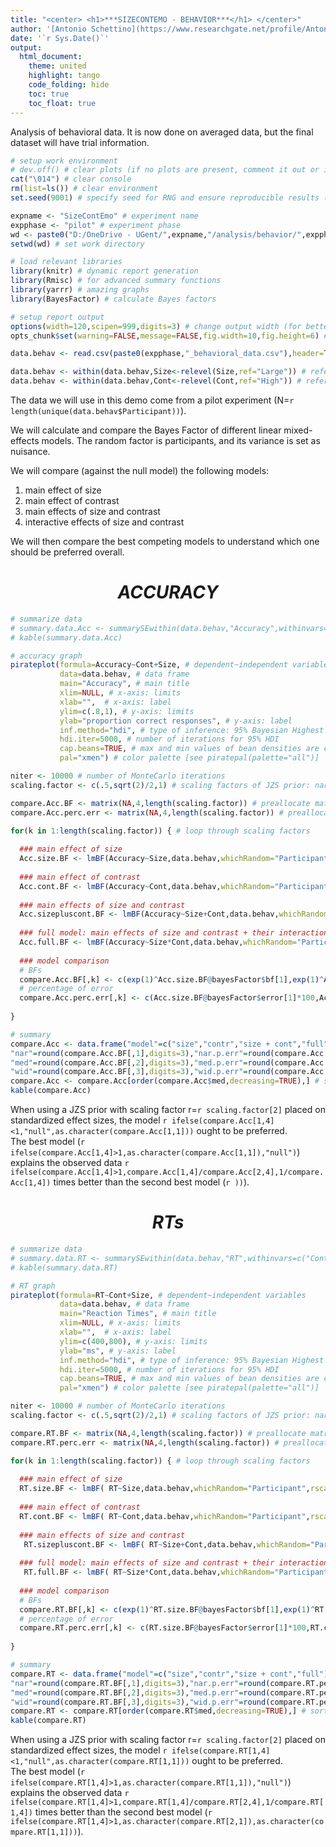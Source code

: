 ```yaml
---
title: "<center> <h1>***SIZECONTEMO - BEHAVIOR***</h1> </center>"
author: '[Antonio Schettino](https://www.researchgate.net/profile/Antonio_Schettino2 "Antonio Schettino")'
date: '`r Sys.Date()`'
output:
  html_document:
    theme: united
    highlight: tango
    code_folding: hide
    toc: true
    toc_float: true
---
```


Analysis of behavioral data. It is now done on averaged data, but the final dataset will have trial information.

```r
# setup work environment
# dev.off() # clear plots (if no plots are present, comment it out or it will throw an error)
cat("\014") # clear console
rm(list=ls()) # clear environment
set.seed(9001) # specify seed for RNG and ensure reproducible results (it's over 9000!)

expname <- "SizeContEmo" # experiment name
expphase <- "pilot" # experiment phase
wd <- paste0("D:/OneDrive - UGent/",expname,"/analysis/behavior/",expphase,"/") # work directory
setwd(wd) # set work directory

# load relevant libraries
library(knitr) # dynamic report generation
library(Rmisc) # for advanced summary functions
library(yarrr) # amazing graphs
library(BayesFactor) # calculate Bayes factors
```

```r
# setup report output
options(width=120,scipen=999,digits=3) # change output width (for better printing), disable scientific notation (default: scipen=0), constrain output to 4 decimals
opts_chunk$set(warning=FALSE,message=FALSE,fig.width=10,fig.height=6) # for each chunk, display the output but not the R code (echo=FALSE), no package warnings (message=FALSE), no package messages (message=FALSE), width and height of all figures
```

```r
data.behav <- read.csv(paste0(expphase,"_behavioral_data.csv"),header=TRUE) # load data

data.behav <- within(data.behav,Size<-relevel(Size,ref="Large")) # reference: large size
data.behav <- within(data.behav,Cont<-relevel(Cont,ref="High")) # reference: high contrast
```

The data we will use in this demo come from a pilot experiment (N=`r length(unique(data.behav$Participant))`).
   
We will calculate and compare the Bayes Factor of different linear mixed-effects models. The random factor is participants, and its variance is set as nuisance.   
   
We will compare (against the null model) the following models:   
   
1. main effect of size
2. main effect of contrast
3. main effects of size and contrast
4. interactive effects of size and contrast
   
We will then compare the best competing models to understand which one should be preferred overall.   

<center> <h1>*ACCURACY*</h1> </center>

```r
# summarize data
# summary.data.Acc <- summarySEwithin(data.behav,"Accuracy",withinvars=c("Cont","Size"),idvar="Participant")
# kable(summary.data.Acc)

# accuracy graph
pirateplot(formula=Accuracy~Cont+Size, # dependent~independent variables
           data=data.behav, # data frame
           main="Accuracy", # main title
           xlim=NULL, # x-axis: limits
           xlab="",  # x-axis: label
           ylim=c(.8,1), # y-axis: limits
           ylab="proportion correct responses", # y-axis: label
           inf.method="hdi", # type of inference: 95% Bayesian Highest Density Interval (HDI)
           hdi.iter=5000, # number of iterations for 95% HDI
           cap.beans=TRUE, # max and min values of bean densities are capped at the limits found in the data
           pal="xmen") # color palette [see piratepal(palette="all")]
```  

```r

niter <- 10000 # number of MonteCarlo iterations
scaling.factor <- c(.5,sqrt(2)/2,1) # scaling factors of JZS prior: narrow, medium, wide)

compare.Acc.BF <- matrix(NA,4,length(scaling.factor)) # preallocate matrix with all BF10
compare.Acc.perc.err <- matrix(NA,4,length(scaling.factor)) # preallocate matrix with all % errors

for(k in 1:length(scaling.factor)) { # loop through scaling factors
  
  ### main effect of size
  Acc.size.BF <- lmBF(Accuracy~Size,data.behav,whichRandom="Participant",rscaleFixed=scaling.factor[k],rscaleRandom="nuisance",rscaleCont="medium",iterations=niter,posterior=FALSE)
  
  ### main effect of contrast
  Acc.cont.BF <- lmBF(Accuracy~Cont,data.behav,whichRandom="Participant",rscaleFixed=scaling.factor[k],rscaleRandom="nuisance",rscaleCont="medium",iterations=niter,posterior=FALSE)
  
  ### main effects of size and contrast
  Acc.sizepluscont.BF <- lmBF(Accuracy~Size+Cont,data.behav,whichRandom="Participant",rscaleFixed=scaling.factor[k],rscaleRandom="nuisance",rscaleCont="medium",iterations=niter,posterior=FALSE)
 
  ### full model: main effects of size and contrast + their interaction
  Acc.full.BF <- lmBF(Accuracy~Size*Cont,data.behav,whichRandom="Participant",rscaleFixed=scaling.factor[k],rscaleRandom="nuisance",rscaleCont="medium",iterations=niter,posterior=FALSE)
  
  ### model comparison
  # BFs
  compare.Acc.BF[,k] <- c(exp(1)^Acc.size.BF@bayesFactor$bf[1],exp(1)^Acc.cont.BF@bayesFactor$bf[1],exp(1)^Acc.sizepluscont.BF@bayesFactor$bf[1],exp(1)^Acc.full.BF@bayesFactor$bf[1])
  # percentage of error
  compare.Acc.perc.err[,k] <- c(Acc.size.BF@bayesFactor$error[1]*100,Acc.cont.BF@bayesFactor$error[1]*100,Acc.sizepluscont.BF@bayesFactor$error[1]*100,Acc.full.BF@bayesFactor$error[1]*100)
  
}

# summary
compare.Acc <- data.frame("model"=c("size","contr","size + cont","full"),
"nar"=round(compare.Acc.BF[,1],digits=3),"nar.p.err"=round(compare.Acc.perc.err[,1],digits=3),
"med"=round(compare.Acc.BF[,2],digits=3),"med.p.err"=round(compare.Acc.perc.err[,2],digits=3),
"wid"=round(compare.Acc.BF[,3],digits=3),"wid.p.err"=round(compare.Acc.perc.err[,3],digits=3))
compare.Acc <- compare.Acc[order(compare.Acc$med,decreasing=TRUE),] # sort according to medium scaling factor (in descending order)
kable(compare.Acc)
```
   
When using a JZS prior with scaling factor r=`r scaling.factor[2]` placed on standardized effect sizes, the model `r ifelse(compare.Acc[1,4]<1,"null",as.character(compare.Acc[1,1]))` ought to be preferred.   
The best model (`r ifelse(compare.Acc[1,4]>1,as.character(compare.Acc[1,1]),"null")`) explains the observed data `r ifelse(compare.Acc[1,4]>1,compare.Acc[1,4]/compare.Acc[2,4],1/compare.Acc[1,4])` times better than the second best model (`r ))`).   

<center> <h1>*RTs*</h1> </center>

```r
# summarize data
# summary.data.RT <- summarySEwithin(data.behav,"RT",withinvars=c("Cont","Size"),idvar="Participant")
# kable(summary.data.RT)

# RT graph
pirateplot(formula=RT~Cont+Size, # dependent~independent variables
           data=data.behav, # data frame
           main="Reaction Times", # main title
           xlim=NULL, # x-axis: limits
           xlab="",  # x-axis: label
           ylim=c(400,800), # y-axis: limits
           ylab="ms", # y-axis: label
           inf.method="hdi", # type of inference: 95% Bayesian Highest Density Interval (HDI)
           hdi.iter=5000, # number of iterations for 95% HDI
           cap.beans=TRUE, # max and min values of bean densities are capped at the limits found in the data
           pal="xmen") # color palette [see piratepal(palette="all")]
```  

```r

niter <- 10000 # number of MonteCarlo iterations
scaling.factor <- c(.5,sqrt(2)/2,1) # scaling factors of JZS prior: narrow, medium, wide)

compare.RT.BF <- matrix(NA,4,length(scaling.factor)) # preallocate matrix with all BF10
compare.RT.perc.err <- matrix(NA,4,length(scaling.factor)) # preallocate matrix with all % errors

for(k in 1:length(scaling.factor)) { # loop through scaling factors
  
  ### main effect of size
  RT.size.BF <- lmBF( RT~Size,data.behav,whichRandom="Participant",rscaleFixed=scaling.factor[k],rscaleRandom="nuisance",rscaleCont="medium",iterations=niter,posterior=FALSE)
  
  ### main effect of contrast
  RT.cont.BF <- lmBF( RT~Cont,data.behav,whichRandom="Participant",rscaleFixed=scaling.factor[k],rscaleRandom="nuisance",rscaleCont="medium",iterations=niter,posterior=FALSE)
  
  ### main effects of size and contrast
   RT.sizepluscont.BF <- lmBF( RT~Size+Cont,data.behav,whichRandom="Participant",rscaleFixed=scaling.factor[k],rscaleRandom="nuisance",rscaleCont="medium",iterations=niter,posterior=FALSE)
 
  ### full model: main effects of size and contrast + their interaction
   RT.full.BF <- lmBF( RT~Size*Cont,data.behav,whichRandom="Participant",rscaleFixed=scaling.factor[k],rscaleRandom="nuisance",rscaleCont="medium",iterations=niter,posterior=FALSE)
  
  ### model comparison
  # BFs
  compare.RT.BF[,k] <- c(exp(1)^RT.size.BF@bayesFactor$bf[1],exp(1)^RT.cont.BF@bayesFactor$bf[1],exp(1)^RT.sizepluscont.BF@bayesFactor$bf[1],exp(1)^RT.full.BF@bayesFactor$bf[1])
  # percentage of error
  compare.RT.perc.err[,k] <- c(RT.size.BF@bayesFactor$error[1]*100,RT.cont.BF@bayesFactor$error[1]*100,RT.sizepluscont.BF@bayesFactor$error[1]*100,RT.full.BF@bayesFactor$error[1]*100)
  
}

# summary
compare.RT <- data.frame("model"=c("size","contr","size + cont","full"),
"nar"=round(compare.RT.BF[,1],digits=3),"nar.p.err"=round(compare.RT.perc.err[,1],digits=3),
"med"=round(compare.RT.BF[,2],digits=3),"med.p.err"=round(compare.RT.perc.err[,2],digits=3),
"wid"=round(compare.RT.BF[,3],digits=3),"wid.p.err"=round(compare.RT.perc.err[,3],digits=3))
compare.RT <- compare.RT[order(compare.RT$med,decreasing=TRUE),] # sort according to medium scaling factor (in descending order)
kable(compare.RT)
```
   
When using a JZS prior with scaling factor r=`r scaling.factor[2]` placed on standardized effect sizes, the model `r ifelse(compare.RT[1,4]<1,"null",as.character(compare.RT[1,1]))` ought to be preferred.   
The best model (`r ifelse(compare.RT[1,4]>1,as.character(compare.RT[1,1]),"null")`) explains the observed data `r ifelse(compare.RT[1,4]>1,compare.RT[1,4]/compare.RT[2,4],1/compare.RT[1,4])` times better than the second best model (`r ifelse(compare.RT[1,4]>1,as.character(compare.RT[2,1]),as.character(compare.RT[1,1]))`).   


